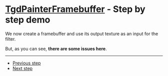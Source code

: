 
# [TgdPainterFramebuffer](docs/classes/TgdPainterFramebuffer.html) - Step by step demo

We now create a framebuffer and use its output texture as an input for the
filter.

But, as you can see, <strong>there are some issues here</strong>.

<Demo />

---

-   [Previous step](#/articles/painter/framebuffer/example0/03)
-   [Next step](#/articles/painter/framebuffer/example0/05)
